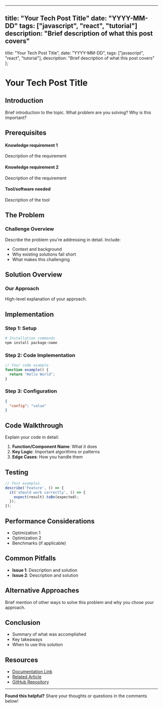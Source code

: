  ---
title: "Your Tech Post Title"
date: "YYYY-MM-DD"
tags: ["javascript", "react", "tutorial"]
description: "Brief description of what this post covers"
---

  title: "Your Tech Post Title",
  date: "YYYY-MM-DD",
  tags: ["javascript", "react", "tutorial"],
  description: "Brief description of what this post covers"
};


# Your Tech Post Title

## Introduction

<div className="bg-blue-50 border-l-4 border-blue-500 p-4 mb-6">
  <p className="text-blue-800">Brief introduction to the topic. What problem are you solving? Why is this important?</p>
</div>

## Prerequisites

<div className="grid grid-cols-1 md:grid-cols-3 gap-4 mb-8">
  <div className="bg-gray-50 p-4 rounded-lg">
    <FiCode className="text-2xl text-blue-600 mb-2" />
    <h4 className="font-semibold mb-2">Knowledge requirement 1</h4>
    <p className="text-sm text-gray-600">Description of the requirement</p>
  </div>
  <div className="bg-gray-50 p-4 rounded-lg">
    <FiSettings className="text-2xl text-green-600 mb-2" />
    <h4 className="font-semibold mb-2">Knowledge requirement 2</h4>
    <p className="text-sm text-gray-600">Description of the requirement</p>
  </div>
  <div className="bg-gray-50 p-4 rounded-lg">
    <FiZap className="text-2xl text-purple-600 mb-2" />
    <h4 className="font-semibold mb-2">Tool/software needed</h4>
    <p className="text-sm text-gray-600">Description of the tool</p>
  </div>
</div>

## The Problem

<div className="bg-red-50 border border-red-200 rounded-lg p-6 mb-6">
  <h3 className="text-red-800 font-semibold mb-3">Challenge Overview</h3>
  <p className="text-red-700 mb-4">Describe the problem you're addressing in detail. Include:</p>
  <ul className="list-disc list-inside text-red-700 space-y-2">
    <li>Context and background</li>
    <li>Why existing solutions fall short</li>
    <li>What makes this challenging</li>
  </ul>
</div>

## Solution Overview

<div className="bg-green-50 border border-green-200 rounded-lg p-6 mb-6">
  <h3 className="text-green-800 font-semibold mb-3">Our Approach</h3>
  <p className="text-green-700">High-level explanation of your approach.</p>
</div>

## Implementation

### <FiCode className="inline mr-2" /> Step 1: Setup

<div className="bg-gray-900 text-gray-100 p-4 rounded-lg mb-4">

```bash
# Installation commands
npm install package-name
```

</div>

### <FiSettings className="inline mr-2" /> Step 2: Code Implementation

<div className="bg-gray-900 text-gray-100 p-4 rounded-lg mb-4">

```javascript
// Your code example
function example() {
  return "Hello World";
}
```

</div>

### <FiZap className="inline mr-2" /> Step 3: Configuration

<div className="bg-gray-900 text-gray-100 p-4 rounded-lg mb-4">

```json
{
  "config": "value"
}
```

</div>

## Code Walkthrough

Explain your code in detail:

1. **Function/Component Name**: What it does
2. **Key Logic**: Important algorithms or patterns
3. **Edge Cases**: How you handle them

## Testing

```javascript
// Test examples
describe('Feature', () => {
  it('should work correctly', () => {
    expect(result).toBe(expected);
  });
});
```

## Performance Considerations

- Optimization 1
- Optimization 2
- Benchmarks (if applicable)

## Common Pitfalls

- **Issue 1**: Description and solution
- **Issue 2**: Description and solution

## Alternative Approaches

Brief mention of other ways to solve this problem and why you chose your approach.

## Conclusion

- Summary of what was accomplished
- Key takeaways
- When to use this solution

## Resources

- [Documentation Link](https://example.com)
- [Related Article](https://example.com)
- [GitHub Repository](https://github.com/user/repo)

---

**Found this helpful?** Share your thoughts or questions in the comments below!
